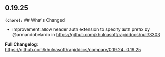 ## 0.19.25
**`(chore):`** ## What's Changed
* improvement: allow header auth extension to specify auth prefix by @armandobelardo in https://github.com/khulnasoft/rapiddocs/pull/3303


**Full Changelog**: https://github.com/khulnasoft/rapiddocs/compare/0.19.24...0.19.25

